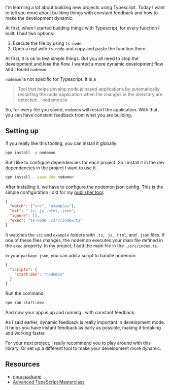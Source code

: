 <SmoothRender>

I'm learning a lot about building new projects using Typescript. Today I want to tell you more about building things with constant feedback and how to make the development dynamic.

At first, when I started building things with Typescript, for every function I built, I had two options:

1. Execute the file by using `ts-node`.
2. Open a repl with `ts-node` and copy and paste the function there.

At first, it is ok to test simple things. But you all need to stop the development and lose the flow. I wanted a more dynamic development flow and I found `nodemon`.

`nodemon` is not specific for Typescript. It is a

> Tool that helps develop node.js based applications by automatically restarting the node application when file changes in the directory are detected. - nodemon.io

So, for every file you saved, `nodemon` will restart the application. With that, you can have constant feedback from what you are building.

## Setting up

If you really like this tooling, you can install it globally:

```bash
npm install -g nodemon
```

But I like to configure dependencies for each project. So I install it in the dev dependencies in the project I want to use it.

```bash
npm install --save-dev nodemon
```

After installing it, we have to configure the nodemon json config. This is the simple configuration I did for my [publisher tool](/publisher-a-tooling-to-automate-the-process-to-publish-my-blog-posts):

```json
{
  "watch": ["src", "examples"],
  "ext": ".ts,.js,.html,.json",
  "ignore": [],
  "exec": "ts-node ./src/index.ts"
}
```

It watches the `src` and `example` folders with `.ts`, `.js`, `.html`, and `.json` files. If one of these files changes, the nodemon executes your main file defined in the `exec` property. In my project, I add the main file in the `./src/index.ts`.

In your `package.json`, you can add a script to handle nodemon:

```json
{
  "scripts": {
    "start:dev": "nodemon"
  }
}
```

Run the command:

```bash
npm run start:dev
```

And now your app is up and running.. with constant feedback.

As I said earlier, dynamic feedback is really important in development mode. It helps you have instant feedback as early as possible, making it breaking and working faster.

For your next project, I really recommend you to play around with this library. Or set up a different tool to make your development more dynamic.

## Resources

- [npm package](https://www.npmjs.com/package/nodemon)
- [Advanced TypeScript Masterclass](https://www.educative.io/courses/advanced-typescript-masterclass?aff=x8bV)

</SmoothRender>

